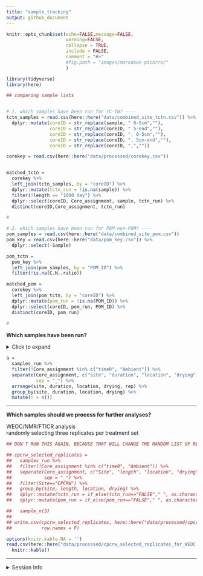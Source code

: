 ```yaml
---
title: "sample_tracking"
output: github_document
---
```


```r
knitr::opts_chunk$set(echo=FALSE,message=FALSE,
                      warning=FALSE,
                      collapse = TRUE,
                      include = FALSE,
                      comment = "#>" 
                      #fig.path = "images/markdown-picarro/"
                      )

library(tidyverse)
library(here)
```


```r
## comparing sample lists


# 1. which samples have been run for TC-TN? ----
tctn_samples = read.csv(here::here("data/combined_site_tctn.csv")) %>% 
  dplyr::mutate(coreID = str_replace(sample, " 0-5cm",""),
                coreID = str_replace(coreID, " 5-end",""),
                coreID = str_replace(coreID, ", 0-5cm",""),
                coreID = str_replace(coreID, ", 5cm-end",""),
                coreID = str_replace(coreID, ",","")) 

corekey = read.csv(here::here("data/processed/corekey.csv"))


matched_tctn = 
  corekey %>% 
  left_join(tctn_samples, by = "coreID") %>% 
  dplyr::mutate(tctn_run = !is.na(sample)) %>% 
  filter(!length == "1000 day") %>% 
  dplyr::select(coreID, Core_assignment, sample, tctn_run) %>% 
  distinct(coreID,Core_assignment, tctn_run)

#


```

```r
# 2. which samples have been run for POM-non-POM? ----
pom_samples = read.csv(here::here("data/combined_site_pom.csv"))
pom_key = read.csv(here::here("data/pom_key.csv")) %>% 
  dplyr::select(-Sample)

pom_tctn = 
  pom_key %>% 
  left_join(pom_samples, by = "POM_ID") %>% 
  filter(!is.na(C.N..ratio))

matched_pom = 
  corekey %>% 
  left_join(pom_tctn, by = "coreID") %>% 
  dplyr::mutate(pom_run = !is.na(POM_ID)) %>% 
  dplyr::select(coreID, pom_run, POM_ID) %>% 
  distinct(coreID, pom_run)
  
#

```


**Which samples have been run?**

<details>
  <summary>Click to expand</summary>
  
  
1000-day drought samples have been excluded.  

```r
# 3. combine all ----
samples_run = 
  left_join(matched_tctn, matched_pom, by = "coreID")

samples_run %>% 
  dplyr::mutate(tctn_run = if_else(tctn_run=="FALSE"," ", as.character(tctn_run))) %>% 
  dplyr::mutate(pom_run = if_else(pom_run=="FALSE"," ", as.character(pom_run))) %>% 
  knitr::kable()
```

</details>

```r
a = 
  samples_run %>% 
  filter(!Core_assignment %in% c("time0", "Ambient")) %>% 
  separate(Core_assignment, c("site", "duration", "location", "drying", "rep"),
           sep = "_") %>% 
  arrange(site, duration, location, drying, rep) %>% 
  group_by(site, duration, location, drying) %>% 
  mutate(n = n())
```


---

**Which samples should we process for further analyses?**

WEOC/NMR/FTICR analysis  
randomly selecting three replicates per treatment set

```r
## DON'T RUN THIS AGAIN, BECAUSE THAT WILL CHANGE THE RANDOM LIST OF REPLICATES SELECTED!!!

## cpcrw_selected_replicates = 
##   samples_run %>% 
##   filter(!Core_assignment %in% c("time0", "Ambient")) %>% 
##   separate(Core_assignment, c("Site", "length", "location", "drying", "rep"),
##            sep = "_") %>% 
##   filter(Site=="CPCRW") %>%
##   group_by(Site, length, location, drying) %>% 
##   dplyr::mutate(tctn_run = if_else(tctn_run=="FALSE"," ", as.character(tctn_run))) %>% 
##   dplyr::mutate(pom_run = if_else(pom_run=="FALSE"," ", as.character(pom_run))) %>% 

##   sample_n(3) 
## 
## write.csv(cpcrw_selected_replicates, here::here("data/processed/cpcrw_selected_replicates_for_WEOC.csv"), 
##           row.names = F)
```


```r
options(knitr.kable.NA = '')
read.csv(here::here("data/processed/cpcrw_selected_replicates_for_WEOC.csv")) %>% 
  knitr::kable()
```




----

<details>
    <summary>Session Info</summary>
    
Last run: `r Sys.Date()`  
```r
sessionInfo()
```

</details>

